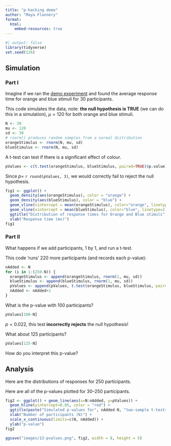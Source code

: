 ```yaml
---
title: "p-hacking demo"
author: "Maya Flannery"
format: 
  html:
    embed-resources: true
---
```


```r
#| output: false
library(tidyverse)
set.seed(126)
```

## Simulation

### Part I

Imagine if we ran the [demo experiment](https://www.jspsych.org/7.3/tutorials/rt-task/) 
and found the average response time for orange and blue stimuli for 30 participants.

This code simulates the data, note: **the null hypothesis is TRUE** (we can do 
this in a simulation), $\mu = 120$ for both orange and blue stimuli.

```r
N <- 30
mu <- 120
sd <- 30
# rnorm() produces random samples from a normal distribution
orangeStimulus <- rnorm(N, mu, sd)
blueStimulus <- rnorm(N, mu, sd)
```

A t-test can test if there is a significant effect of colour.

```r
pValues <- c(t.test(orangeStimulus, blueStimulus, paired=TRUE)$p.value)
```

Since $p =$ `r round(pValues, 3)`, we would correctly fail to reject the null hypothesis.

```r
fig1 <- ggplot() + 
  geom_density(aes(orangeStimulus), color = "orange") + 
  geom_density(aes(blueStimulus), color = "blue") +
  geom_vline(xintercept = mean(orangeStimulus), color="orange", linetype=2) +
  geom_vline(xintercept = mean(blueStimulus), color="blue", linetype=2) +
  ggtitle("Distribution of response times for Orange and Blue stimuli") +
  xlab("Response time (ms)")
fig1
```

### Part II

What happens if we add participants, 1 by 1, and run a t-test.

This code 'runs' 220 more participants (and records each p-value):

```r
nAdded <- N
for (i in 1:(250-N)) {
  orangeStimulus <- append(orangeStimulus, rnorm(1, mu, sd))
  blueStimulus <- append(blueStimulus, rnorm(1, mu, sd))
  pValues <- append(pValues, t.test(orangeStimulus, blueStimulus, paired=TRUE)$p.value)
  nAdded <- nAdded+1
}
```

What is the p-value with 100 participants?

```r
pValues[100-N]
```

$p = 0.022$, this test **incorrectly rejects** the null hypothesis!

What about 125 participants?

```r
pValues[125-N]
```

How do you interpret this p-value?

## Analysis

Here are the distributions of responses for 250 participants.

Here are all of the p-values plotted for 30--250 participants.

```r
fig2 <- ggplot() + geom_line(aes(x=N:nAdded, y=pValues)) +
  geom_hline(yintercept=0.05, color = "red") +
  ggtitle(paste("Simulated p-values for", nAdded-N, "two-sample t-tests (H0 is TRUE!)")) +
  xlab("Number of participants (N)") + 
  scale_x_continuous(limits=c(N, nAdded)) +
  ylab("p-value")
fig2
```


```r
ggsave("images/13-pvalues.png", fig2, width = 8, height = 5)
```


